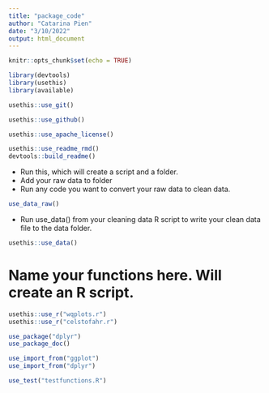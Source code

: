 ```yaml
---
title: "package_code"
author: "Catarina Pien"
date: "3/10/2022"
output: html_document
---
```


```r
knitr::opts_chunk$set(echo = TRUE)
```


```r
library(devtools)
library(usethis)
library(available)
```

```r
usethis::use_git()
```

```r
usethis::use_github()
```

```r
usethis::use_apache_license()
```

```r
usethis::use_readme_rmd()
devtools::build_readme()
```

* Run this, which will create a script and a folder. 
* Add your raw data to folder
* Run any code you want to convert your raw data to clean data. 

```r
use_data_raw()
```

* Run use_data() from your cleaning data R script to write your clean data file to the data folder. 
```r
usethis::use_data()
```

# Name your functions here. Will create an R script. 
```r
usethis::use_r("wqplots.r")
usethis::use_r("celstofahr.r")
```

```r
use_package("dplyr")
use_package_doc()
```

```r
use_import_from("ggplot")
use_import_from("dplyr")
```

```r
use_test("testfunctions.R")
```


